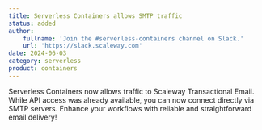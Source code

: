 ```yaml
---
title: Serverless Containers allows SMTP traffic
status: added
author:
    fullname: 'Join the #serverless-containers channel on Slack.'
    url: 'https://slack.scaleway.com'
date: 2024-06-03
category: serverless
product: containers
---
```


Serverless Containers now allows traffic to Scaleway Transactional Email. While API access was already available, you can now connect directly via SMTP servers. Enhance your workflows with reliable and straightforward email delivery!

